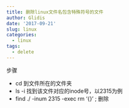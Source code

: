 ```yaml
---
title: 删除linux文件名包含特殊符号的文件
author: Glidis
date: '2017-09-21'
slug: linux
categories:
  - linux
tags:
  - delete
---
```


步骤

- cd 到文件所在的文件夹  
- ls -i 找到该文件对应的inode号，以2315为例  
- find ./ -inum 2315 -exec rm '{}' \; 删除 